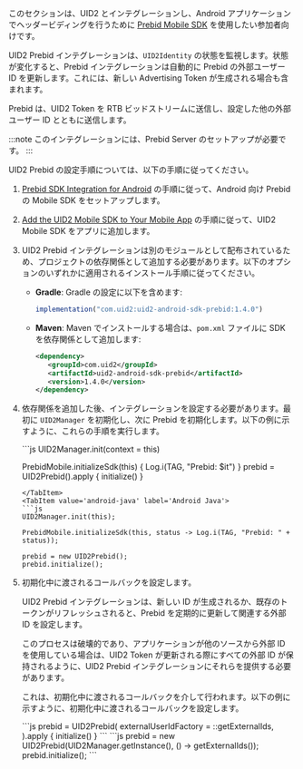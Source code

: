
このセクションは、UID2 とインテグレーションし、Android <!-- および iOS -->アプリケーションでヘッダービディングを行うために [Prebid Mobile SDK](https://prebid.org/product-suite/prebid-mobile/) を使用したい参加者向けです。

UID2 Prebid インテグレーションは、`UID2Identity` の状態を監視します。状態が変化すると、Prebid インテグレーションは自動的に Prebid の外部ユーザー ID を更新します。これには、新しい Advertising Token が生成される場合も含まれます。

Prebid は、UID2 Token を RTB ビッドストリームに送信し、設定した他の外部ユーザー ID とともに送信します。

:::note
このインテグレーションには、Prebid Server のセットアップが必要です。
:::

UID2 Prebid の設定手順については、以下の手順に従ってください。

1. [Prebid SDK Integration for Android](https://docs.prebid.org/prebid-mobile/pbm-api/android/code-integration-android.html) の手順に従って、Android 向け Prebid の Mobile SDK をセットアップします。

2. [Add the UID2 Mobile SDK to Your Mobile App](#add-the-uid2-mobile-sdk-to-your-mobile-app) の手順に従って、UID2 Mobile SDK をアプリに追加します。

3. UID2 Prebid インテグレーションは別のモジュールとして配布されているため、プロジェクトの依存関係として追加する必要があります。以下のオプションのいずれかに適用されるインストール手順に従ってください。

   - **Gradle**: Gradle の設定に以下を含めます:
      ```js
      implementation("com.uid2:uid2-android-sdk-prebid:1.4.0")
      ```

   - **Maven**: Maven でインストールする場合は、`pom.xml` ファイルに SDK を依存関係として追加します:
      ```xml
      <dependency>
         <groupId>com.uid2</groupId>
         <artifactId>uid2-android-sdk-prebid</artifactId>
         <version>1.4.0</version>
      </dependency>
      ```

4. 依存関係を追加した後、インテグレーションを設定する必要があります。最初に `UID2Manager` を初期化し、次に Prebid を初期化します。以下の例に示すように、これらの手順を実行します。

   <Tabs groupId="language-selection">
   <TabItem value='android' label='Android Kotlin'>
   ```js
   UID2Manager.init(context = this)

   PrebidMobile.initializeSdk(this) { Log.i(TAG, "Prebid: $it") }
   prebid = UID2Prebid().apply {
       initialize()
   }
   ```
   </TabItem>
   <TabItem value='android-java' label='Android Java'>
   ```js
   UID2Manager.init(this);

   PrebidMobile.initializeSdk(this, status -> Log.i(TAG, "Prebid: " + status));

   prebid = new UID2Prebid();
   prebid.initialize();
   ```
   </TabItem>
   </Tabs>

5. 初期化中に渡されるコールバックを設定します。

   UID2 Prebid インテグレーションは、新しい ID が生成されるか、既存のトークンがリフレッシュされると、Prebid を定期的に更新して関連する外部 ID を設定します。

   このプロセスは破壊的であり、アプリケーションが他のソースから外部 ID を使用している場合は、UID2 Token が更新される際にすべての外部 ID が保持されるように、UID2 Prebid インテグレーションにそれらを提供する必要があります。

   これは、初期化中に渡されるコールバックを介して行われます。以下の例に示すように、初期化中に渡されるコールバックを設定します。

   <Tabs groupId="language-selection">
   <TabItem value='android' label='Android Kotlin'>
   ```js
   prebid = UID2Prebid(
       externalUserIdFactory = ::getExternalIds,
   ).apply {
       initialize()
   }
   ```
   </TabItem>
   <TabItem value='android-java' label='Android Java'>
   ```js
   prebid = new UID2Prebid(UID2Manager.getInstance(), () -> getExternalIds());
   prebid.initialize();
   ```
   </TabItem>
   </Tabs>

<!-- 
1. Set up Prebid's Mobile SDK for Android, following the steps in [Prebid SDK Integration for Android](https://docs.prebid.org/prebid-mobile/pbm-api/android/code-integration-android.html).

2. Add the UID2 Mobile SDK to your app, following the steps in [Add the UID2 Mobile SDK to Your Mobile App](#add-the-uid2-mobile-sdk-to-your-mobile-app).

3. The UID2 Prebid integration is distributed as a separate module, so you must add it as a dependency in your project. Follow the installation instructions that apply to your integration, out of the following options.

   <Tabs groupId="language-selection">
   <TabItem value='android' label='Android'>
   #### Installing with Gradle
   Include the following in your Gradle configuration:
   ```js
   implementation("com.uid2:uid2-android-sdk-prebid:1.4.0")
   ```
   #### Installing with Maven
   To install with Maven, add the SDK as a dependency in the `pom.xml` file:
   ```xml
   <dependency>
      <groupId>com.uid2</groupId>
      <artifactId>uid2-android-sdk-prebid</artifactId>
      <version>1.4.0</version>
   </dependency>
   ```
   </TabItem>
   <TabItem value='ios' label='iOS'>
   #### Installing with Package.swift
   Add the following dependency to Package.swift:
   ```js
   dependencies: [
      .package(url: "https://github.com/IABTechLab/uid2-ios-sdk.git", from: "1.2.0"), // TODO change
   ]
   ```
   #### Installing with Xcode
   In the XCode user interface, under Package Dependencies, add the following entry for your apps:
   | Name         | Location                                     | Dependency Rule                         |
   | :----------- | :------------------------------------------- |:----------------------------------------|
   | uid2-ios-sdk | `git@github.com:IABTechLab/uid2-ios-sdk.git` | Up to next major version: 1.2.0 < 2.0.0 |

   #### Installing with CocoaPods

   Add the following entry in your `Podfile`:

   ```
   pod 'UID2', '~> 1.2' // TODO change
   ```
   </TabItem>
   </Tabs>

4. After adding the dependency, you'll need to configure the integration. First initialize the `UID2Manager`, and then Prebid, as shown in the following examples.

   <Tabs groupId="language-selection">
   <TabItem value='android' label='Android Kotlin'>
   ```js
   UID2Manager.init(context = this)

   PrebidMobile.initializeSdk(this) { Log.i(TAG, "Prebid: $it") }
   prebid = UID2Prebid().apply {
       initialize()
   }
   ```
   </TabItem>
   <TabItem value='android-java' label='Android Java'>
   ```js
   UID2Manager.init(this);

   PrebidMobile.initializeSdk(this, status -> Log.i(TAG, "Prebid: " + status));

   prebid = new UID2Prebid();
   prebid.initialize();
   ```
   </TabItem>
   <TabItem value='ios' label='iOS'>
   ```js
   // TODO
   ```
   </TabItem>
   </Tabs>

5. Configure a callback that's passed in during initialization.

   The UID2 Prebid integration periodically updates Prebid by setting the relevant external IDs when a new identity is generated or an existing token is refreshed.
   
   This process is destructive, which means that if your application uses external IDs from another source, you'll need to provide those to the UID2 Prebid integration so that all external IDs are retained while the UID2 token is updated.
   
   This is done via the callback, which must be passed in during initialization, as shown in the following examples.
   
   <Tabs groupId="language-selection">
   <TabItem value='android' label='Android Kotlin'>
   ```js
   prebid = UID2Prebid(
       externalUserIdFactory = ::getExternalIds,
   ).apply {
       initialize()
   }
   ```
   </TabItem>
   <TabItem value='android-java' label='Android Java'>
   ```js
   prebid = new UID2Prebid(UID2Manager.getInstance(), () -> getExternalIds());
   prebid.initialize();
   ```
   </TabItem>
   <TabItem value='ios' label='iOS'>
   ```js
   // TODO
   ```
   </TabItem>
   </Tabs> -->
